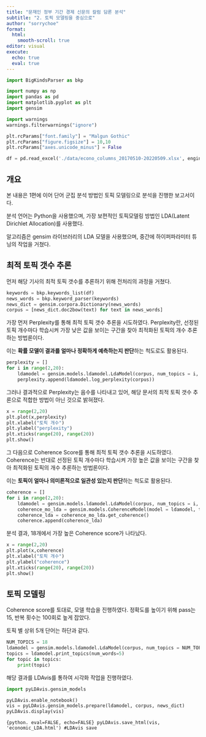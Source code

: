 ---
title: "문재인 정부 기간 경제 신문의 칼럼 담론 분석"
subtitle: "2. 토픽 모델링을 중심으로"
author: "sorrychoe"
format: 
  html: 
    smooth-scroll: true
editor: visual
execute: 
  echo: true
  eval: true
---

```{python setup}
import BigKindsParser as bkp

import numpy as np
import pandas as pd
import matplotlib.pyplot as plt
import gensim

import warnings
warnings.filterwarnings("ignore")

plt.rcParams["font.family"] = "Malgun Gothic"
plt.rcParams["figure.figsize"] = 10,10
plt.rcParams["axes.unicode_minus"] = False

df = pd.read_excel('./data/econo_columns_20170510-20220509.xlsx', engine = "openpyxl")
```

## 개요

본 내용은 1편에 이어 단어 군집 분석 방법인 토픽 모델링으로 분석을 진행한 보고서이다.

분석 언어는 Python을 사용했으며, 가장 보편적인 토픽모델링 방법인 LDA(Latent Dirichlet Allocation)를 사용했다.

알고리즘은 gensim 라이브러리의 LDA 모델을 사용했으며, 중간에 하이퍼파라미터 튜닝의 작업을 거쳤다.

## 최적 토픽 갯수 추론

먼저 해당 기사의 최적 토픽 갯수를 추론하기 위해 전처리의 과정을 거쳤다.

```{python}
keywords = bkp.keywords_list(df)
news_words = bkp.keyword_parser(keywords)
news_dict = gensim.corpora.Dictionary(news_words)
corpus = [news_dict.doc2bow(text) for text in news_words]
```

가장 먼저 Perplexity를 통해 최적 토픽 갯수 추론을 시도하였다. Perplexity란, 선정된 토픽 개수마다 학습시켜 가장 낮은 값을 보이는 구간을 찾아 최적화된 토픽의 개수 추론하는 방법론이다.

이는 **확률 모델이 결과를 얼마나 정확하게 예측하는지 판단**하는 척도로도 활용된다.

```{python}
perplexity = []
for i in range(2,20):
    ldamodel = gensim.models.ldamodel.LdaModel(corpus, num_topics = i, id2word=news_dict, passes=15)
    perplexity.append(ldamodel.log_perplexity(corpus))
```

그러나 결과적으로 Perplexity는 음수를 나타내고 있어, 해당 문서의 최적 토픽 갯수 추론으로 적합한 방법이 아닌 것으로 밝혀졌다.

```{python}
x = range(2,20)
plt.plot(x,perplexity)
plt.xlabel("토픽 개수")
plt.ylabel("perplexity")
plt.xticks(range(20), range(20))
plt.show()
```

그 다음으로 Coherence Score를 통해 최적 토픽 갯수 추론을 시도하였다. Coherence는 반대로 선정된 토픽 개수마다 학습시켜 가장 높은 값을 보이는 구간을 찾아 최적화된 토픽의 개수 추론하는 방법론이다.

이는 **토픽이 얼마나 의미론적으로 일관성 있는지 판단**하는 척도로 활용된다.

```{python}
coherence = []
for i in range(2,20):
    ldamodel = gensim.models.ldamodel.LdaModel(corpus, num_topics = i, id2word=news_dict, passes=15)
    coherence_mo_lda = gensim.models.CoherenceModel(model = ldamodel, texts = news_words, dictionary = news_dict) 
    coherence_lda = coherence_mo_lda.get_coherence()
    coherence.append(coherence_lda)
```

분석 결과, 18개에서 가장 높은 Coherence score가 나타났다.

```{python}
x = range(2,20)
plt.plot(x,coherence)
plt.xlabel("토픽 개수")
plt.ylabel("coherence")
plt.xticks(range(20), range(20))
plt.show()
```

## 토픽 모델링

Coherence score를 토대로, 모델 학습을 진행하였다. 정확도를 높이기 위해 pass는 15, 반복 횟수는 100회로 높게 잡았다.

토픽 별 상위 5개 단어는 하단과 같다.

```{python}
NUM_TOPICS = 18
ldamodel = gensim.models.ldamodel.LdaModel(corpus, num_topics = NUM_TOPICS, id2word=news_dict, passes=15, iterations=100)
topics = ldamodel.print_topics(num_words=5)
for topic in topics:
    print(topic)
```

해당 결과를 LDAvis를 통하여 시각화 작업을 진행하였다.

```{python}
import pyLDAvis.gensim_models

pyLDAvis.enable_notebook()
vis = pyLDAvis.gensim_models.prepare(ldamodel, corpus, news_dict)
pyLDAvis.display(vis)
```

`{python. eval=FALSE, echo=FALSE} pyLDAvis.save_html(vis, 'economic_LDA.html') #LDAvis save`
